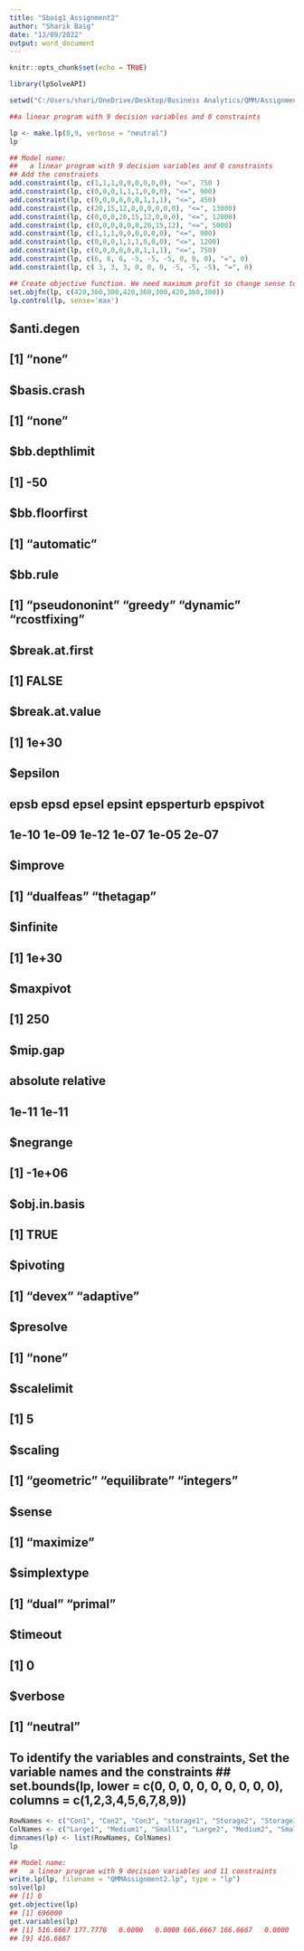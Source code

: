 ---
title: "Sbaig1_Assignment2"
author: "Sharik Baig"
date: "13/09/2022"
output: word_document
---

```{r setup, include=FALSE}
knitr::opts_chunk$set(echo = TRUE)
```


```{r}
library(lpSolveAPI)
```

```{r}
setwd("C:/Users/shari/OneDrive/Desktop/Business Analytics/QMM/Assignment2")

##a linear program with 9 decision variables and 0 constraints

lp <- make.lp(0,9, verbose = "neutral")
lp
```


```{r}
## Model name: 
##   a linear program with 9 decision variables and 0 constraints
## Add the constraints
add.constraint(lp, c(1,1,1,0,0,0,0,0,0), "<=", 750 )
add.constraint(lp, c(0,0,0,1,1,1,0,0,0), "<=", 900)
add.constraint(lp, c(0,0,0,0,0,0,1,1,1), "<=", 450)
add.constraint(lp, c(20,15,12,0,0,0,0,0,0), "<=", 13000)
add.constraint(lp, c(0,0,0,20,15,12,0,0,0), "<=", 12000)
add.constraint(lp, c(0,0,0,0,0,0,20,15,12), "<=", 5000)
add.constraint(lp, c(1,1,1,0,0,0,0,0,0), "<=", 900)
add.constraint(lp, c(0,0,0,1,1,1,0,0,0), "<=", 1200)
add.constraint(lp, c(0,0,0,0,0,0,1,1,1), "<=", 750)
add.constraint(lp, c(6, 6, 6, -5, -5, -5, 0, 0, 0), "=", 0)
add.constraint(lp, c( 3, 3, 3, 0, 0, 0, -5, -5, -5), "=", 0)
```

```{r}
## Create objective function. We need maximum profit so change sense to max
set.objfn(lp, c(420,360,300,420,360,300,420,360,300))
lp.control(lp, sense='max')
```

## $anti.degen
## [1] "none"
## 
## $basis.crash
## [1] "none"
## 
## $bb.depthlimit
## [1] -50
## 
## $bb.floorfirst
## [1] "automatic"
## 
## $bb.rule
## [1] "pseudononint" "greedy"       "dynamic"      "rcostfixing" 
## 
## $break.at.first
## [1] FALSE
## 
## $break.at.value
## [1] 1e+30
## 
## $epsilon
##       epsb       epsd      epsel     epsint epsperturb   epspivot 
##      1e-10      1e-09      1e-12      1e-07      1e-05      2e-07 
## 
## $improve
## [1] "dualfeas" "thetagap"
## 
## $infinite
## [1] 1e+30
## 
## $maxpivot
## [1] 250
## 
## $mip.gap
## absolute relative 
##    1e-11    1e-11 
## 
## $negrange
## [1] -1e+06
## 
## $obj.in.basis
## [1] TRUE
## 
## $pivoting
## [1] "devex"    "adaptive"
## 
## $presolve
## [1] "none"
## 
## $scalelimit
## [1] 5
## 
## $scaling
## [1] "geometric"   "equilibrate" "integers"   
## 
## $sense
## [1] "maximize"
## 
## $simplextype
## [1] "dual"   "primal"
## 
## $timeout
## [1] 0
## 
## $verbose
## [1] "neutral"
## To identify the variables and constraints, Set the variable names and the constraints ## set.bounds(lp, lower = c(0, 0, 0, 0, 0, 0, 0, 0, 0), columns = c(1,2,3,4,5,6,7,8,9))

```{r}
RowNames <- c("Con1", "Con2", "Con3", "storage1", "Storage2", "Storage33", "Sale1", "Sale2", "Sale3", "%C1", "%C2")
ColNames <- c("Large1", "Medium1", "Small1", "Large2", "Medium2", "Small2", "Large3", "Medium3", "Small3")
dimnames(lp) <- list(RowNames, ColNames)
lp
```

```{r}
## Model name: 
##   a linear program with 9 decision variables and 11 constraints
write.lp(lp, filename = "QMMAssignment2.lp", type = "lp")
solve(lp)
## [1] 0
get.objective(lp)
## [1] 696000
get.variables(lp)
## [1] 516.6667 177.7778   0.0000   0.0000 666.6667 166.6667   0.0000   0.0000
## [9] 416.6667
```
